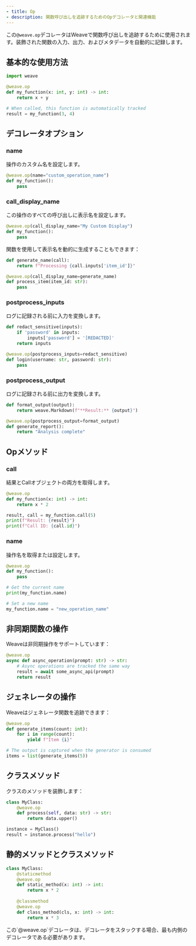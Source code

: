 ```yaml
---
- title: Op
- description: 関数呼び出しを追跡するためのOpデコレータと関連機能
---
```


この`@weave.op`デコレータはWeaveで関数呼び出しを追跡するために使用されます。装飾された関数の入力、出力、およびメタデータを自動的に記録します。

## 基本的な使用方法

```python
import weave

@weave.op
def my_function(x: int, y: int) -> int:
    return x + y

# When called, this function is automatically tracked
result = my_function(3, 4)
```

## デコレータオプション

### name

操作のカスタム名を設定します。

```python
@weave.op(name="custom_operation_name")
def my_function():
    pass
```

### call\_display\_name

この操作のすべての呼び出しに表示名を設定します。

```python
@weave.op(call_display_name="My Custom Display")
def my_function():
    pass
```

関数を使用して表示名を動的に生成することもできます：

```python
def generate_name(call):
    return f"Processing {call.inputs['item_id']}"

@weave.op(call_display_name=generate_name)
def process_item(item_id: str):
    pass
```

### postprocess\_inputs

ログに記録される前に入力を変換します。

```python
def redact_sensitive(inputs):
    if 'password' in inputs:
        inputs['password'] = '[REDACTED]'
    return inputs

@weave.op(postprocess_inputs=redact_sensitive)
def login(username: str, password: str):
    pass
```

### postprocess\_output

ログに記録される前に出力を変換します。

```python
def format_output(output):
    return weave.Markdown(f"**Result:** {output}")

@weave.op(postprocess_output=format_output)
def generate_report():
    return "Analysis complete"
```

## Opメソッド

### call

結果とCallオブジェクトの両方を取得します。

```python
@weave.op
def my_function(x: int) -> int:
    return x * 2

result, call = my_function.call(5)
print(f"Result: {result}")
print(f"Call ID: {call.id}")
```

### name

操作名を取得または設定します。

```python
@weave.op
def my_function():
    pass

# Get the current name
print(my_function.name)

# Set a new name
my_function.name = "new_operation_name"
```

## 非同期関数の操作

Weaveは非同期操作をサポートしています：

```python
@weave.op
async def async_operation(prompt: str) -> str:
    # Async operations are tracked the same way
    result = await some_async_api(prompt)
    return result
```

## ジェネレータの操作

Weaveはジェネレータ関数を追跡できます：

```python
@weave.op
def generate_items(count: int):
    for i in range(count):
        yield f"Item {i}"

# The output is captured when the generator is consumed
items = list(generate_items(5))
```

## クラスメソッド

クラスのメソッドを装飾します：

```python
class MyClass:
    @weave.op
    def process(self, data: str) -> str:
        return data.upper()

instance = MyClass()
result = instance.process("hello")
```

## 静的メソッドとクラスメソッド

```python
class MyClass:
    @staticmethod
    @weave.op
    def static_method(x: int) -> int:
        return x * 2
    
    @classmethod
    @weave.op
    def class_method(cls, x: int) -> int:
        return x * 3
```

<Note>
  この`@weave.op`デコレータは、デコレータをスタックする場合、最も内側のデコレータである必要があります。
</Note>
